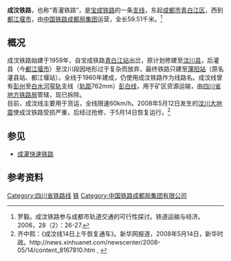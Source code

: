 {{About|连接成都[[青白江站|青白江站]]和都江堰[[蒲阳站|蒲阳站]]的[[宝成铁路|宝成铁路]]支线|连接成都市区和都江堰的[[成都轨道交通|成都轨道交通]]线路|成灌铁路}}
{{Infobox rail system-route
|rail_name=成汶铁路
|other_name=青灌铁路
|system_length=59.51 km
|length_in_operation=
|total_length=
|tracklength=
|name_bgcolor=
|min_width=
|box_width=
|style=
|banner_color=blue
|sec_banner_color=
|third_banner_color=
|logo_filename=
|logo_width=
|logo_bgcolor=
|logo_alt=
|logo_note=
|image=
|imagesize=
|caption=
|code_name=
|locale={{CHN}}[[四川省|四川省]]
|service_type=[[货物列车|货运铁路]]
|status=营运中
|network=
|stations=
|start=
|lines=
|main_route=
|secondary_route=
|branch_route=
|standard=
|character=
|other_systems=
|main_stations=
|constructor=
|track=
|average_station_distance=
|max_speed=60 km/h
|orbital_plane=
|track_gauge={{standard gauge}}（[[标准轨|标准轨]]）
|distance_between_mainlines=
|min_radius=
|max_grade=
|elevation=
|control=
|block_signal=
|engine=
|electrified=
|rollingstock=
|fleet_size=
|begin_operation=
|end_operation=
|operation_note=
|open_operation=
|time_first=
|time_last=
|ridership=
|owner=
|operator=[[中国铁路成都局集团|中国铁路成都局集团]]
|franchise=
|hq=
|key_person=
|website=
|route_map={{bs-map|inline=1|map=
CONTg~~ ~~ ~~{{RoutemapRoute|Licon=u|[[宝成铁路|宝成铁路]]往[[成都站|成都站]]方向}}
HST~~0~~[[青白江站|青白江站]]
CONTgq\ABZgr\~~ ~~ ~~{{RoutemapRoute|Licon=l|[[宝成铁路|宝成铁路]]往[[宝鸡站|宝鸡站]]方向}}
\eABZgl\exCONTfq~~ ~~ ~~{{RoutemapRoute|Licon=r|[[成兰铁路|成兰铁路]]往[[兰州东站|兰州东站]]方向}}
BST~~10~~[[濛阳镇站|濛阳镇站]]
BST~~18~~[[清流场站|清流场站]]
BST~~30~~[[彭县站|彭县站]]
BST~~36~~[[丽春站|丽春站]]
BST~~41~~[[谭家场站|谭家场站]]
BST~~60~~[[蒲阳站|蒲阳站]]
ENDEe
}}
}}
'''成汶铁路'''，也称“青灌铁路”，是[[宝成铁路|宝成铁路]]的一条[[支线铁路|支线]]，东起[[成都市|成都市]][[青白江区|青白江区]]，西到[[都江堰市|都江堰市]]，由[[中国铁路成都局集团|中国铁路成都局集团]]运营，全长59.51千米。<ref>罗毅。成汶铁路参与成都市轨道交通的可行性探讨。铁道运输与经济。2006，28（2）：26-27.</ref>

==概况==
成汶铁路始建于1959年，自宝成铁路[[青白江站|青白江站]]出岔，原计划修建至[[汶川县|汶川县]]，后灌县（今[[都江堰市|都江堰市]]）至汶川段因地形过于复杂而放弃，最终铁路只建至[[蒲阳站|蒲阳站]]（原名灌县站、都江堰站）。全线于1960年建成，仍使用成汶铁路作为线路名。成汶线曾有[[彭州|彭州]]至[[白水河|白水河]][[窄轨|窄轨]]支线（[[轨距|轨距]]762mm）[[彭白铁路|彭白线]]，用于矿区资源运输，由[[四川省地方铁路局|四川省地方铁路局]]管辖，现已拆除。<br />
目前，成汶线主要用于货运，全线限速60km/h。2008年5月12日发生的[[汶川大地震|汶川大地震]]使成汶铁路受损严重，后经过抢修，于5月14日恢复运行。<ref>齐中熙：《成汶线14日上午恢复通车》。新华网报道，2008年5月14日，新华时政。http://news.xinhuanet.com/newscenter/2008-05/14/content_8167810.htm {{Wayback|url=http://news.xinhuanet.com/newscenter/2008-05/14/content_8167810.htm |date=20081024032829 }}, {{zh-cn}}</ref>

==参见==
*[[成灌快速铁路|成灌快速铁路]]

==参考资料==
{{reflist}}
{{成汶铁路}}
{{中国铁路}}


[[Category:四川省铁路线|Category:四川省铁路线]]
[[Category:成都交通|铁]]
[[Category:中国铁路成都局集团有限公司|Category:中国铁路成都局集团有限公司]]
